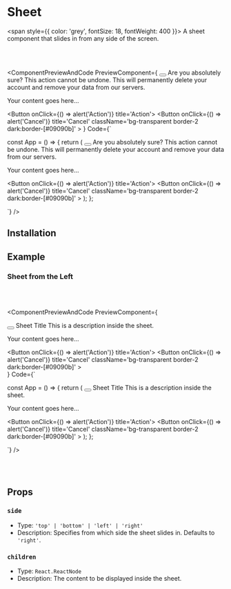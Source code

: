 
# Sheet

<span style={{ color: 'grey', fontSize: 18, fontWeight: 400 }}>
  A sheet component that slides in from any side of the screen.
</span>

<br></br>

<ComponentPreviewAndCode PreviewComponent={
        <Sheet>
            <SheetTrigger>
                <Button title='Open'></Button>
            </SheetTrigger>
            <SheetContent>
            <SheetHeader>
              <SheetTitle>Are you absolutely sure?</SheetTitle>
              <SheetDescription>
                This action cannot be undone. This will permanently delete your account
                and remove your data from our servers.
              </SheetDescription>
            </SheetHeader>
                <p>Your content goes here...</p>
                <SheetFooter>
                    <Button onClick={() => alert('Action')} title='Action'></Button>
                    <Button onClick={() => alert('Cancel')} title='Cancel' className='bg-transparent border-2 dark:border-[#09090b]' ></Button>
                </SheetFooter>
            </SheetContent>
        </Sheet>
}
Code={`

const App = () => {
    return (
        <Sheet>
            <SheetTrigger>
                <Button title='Open'></Button>
            </SheetTrigger>
            <SheetContent>
            <SheetHeader>
              <SheetTitle>Are you absolutely sure?</SheetTitle>
              <SheetDescription>
                This action cannot be undone. This will permanently delete your account
                and remove your data from our servers.
              </SheetDescription>
            </SheetHeader>
                <p>Your content goes here...</p>
                <SheetFooter>
                    <Button onClick={() => alert('Action')} title='Action'></Button>
                    <Button onClick={() => alert('Cancel')} title='Cancel' className='bg-transparent border-2 dark:border-[#09090b]' ></Button>
                </SheetFooter>
            </SheetContent>
        </Sheet>
    );
};

`}
/>

## Installation

<CommandBlock command="npx react-nex add Sheet" />

## Example

### Sheet from the Left

<br></br>

<ComponentPreviewAndCode PreviewComponent={
    <div className='flex flex-col items-center my-4'>
        <Sheet side="left">
            <SheetTrigger>
                <Button title='Open'></Button>
            </SheetTrigger>
            <SheetContent >
                <SheetHeader>
                    <SheetTitle>Sheet Title</SheetTitle>
                    <SheetDescription>
                        This is a description inside the sheet.
                    </SheetDescription>
                </SheetHeader>
                <p>Your content goes here...</p>
                <SheetFooter>
                    <Button onClick={() => alert('Action')} title='Action'></Button>
                    <Button onClick={() => alert('Cancel')} title='Cancel' className='bg-transparent border-2 dark:border-[#09090b]' ></Button>
                </SheetFooter>
            </SheetContent>
        </Sheet>
    </div>
}
Code={`

const App = () => {
    return (
        <Sheet>
            <SheetTrigger>
                <Button title='Open'></Button>
            </SheetTrigger>
            <SheetContent side="left">
                <SheetHeader>
                    <SheetTitle>Sheet Title</SheetTitle>
                    <SheetDescription>
                        This is a description inside the sheet.
                    </SheetDescription>
                </SheetHeader>
                <p>Your content goes here...</p>
                <SheetFooter>
                    <Button onClick={() => alert('Action')} title='Action'></Button>
                    <Button onClick={() => alert('Cancel')} title='Cancel' className='bg-transparent border-2 dark:border-[#09090b]' ></Button>
                </SheetFooter>
            </SheetContent>
        </Sheet>
    );
};

`}
/>

<br></br>

## Props

### `side`

- Type: `'top' | 'bottom' | 'left' | 'right'`
- Description: Specifies from which side the sheet slides in. Defaults to `'right'`.

### `children`

- Type: `React.ReactNode`
- Description: The content to be displayed inside the sheet.
